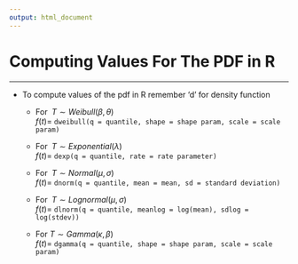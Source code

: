 ```yaml
---
output: html_document
---
```


# Computing Values For The PDF in R

<hr/>

- To compute values of the pdf in R <focus>remember 'd' for density function</focus>

    - For $\;T \sim Weibull(\beta,\theta)$<br>$f(t)=$ `dweibull(q = quantile, shape = shape param, scale = scale param)`

    - For $\;T \sim Exponential(\lambda)$<br>$f(t)=$ `dexp(q = quantile, rate = rate parameter)`

    - For $\;T \sim Normal(\mu,\sigma)$<br>$f(t)=$ `dnorm(q = quantile, mean = mean, sd = standard deviation)`

    - For $\;T \sim Lognormal(\mu,\sigma)$<br>$f(t)=$ `dlnorm(q = quantile, meanlog = log(mean), sdlog = log(stdev))`

    - For $T \sim Gamma(\kappa,\beta)$<br>$f(t)=$ `dgamma(q = quantile, shape = shape param, scale = scale param)`
